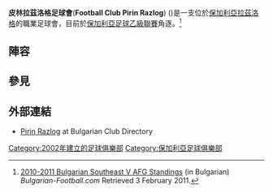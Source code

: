 {{Infobox football club
| clubname = 皮林拉茲洛格足球會
| image = <!-- 檔案不存在 [[File:Pirin_razlog_logo.png|170px]] ，可從英文維基百科取得 -->|
| fullname = Football Club Pirin Razlog
| founded = {{Start date and age|2002}}
| nickname =
| ground = [[拉茲洛格|拉茲洛格]]Gradski Stadium
| capacity = 6,000
| chairman =
| manager = {{flagicon|BUL}} Dimitar Sokolov<br/>{{flagicon|BUL}} Hristo Dzhozhov
  league   = [[保加利亞足球乙級聯賽|保加利亞足球乙級聯賽]] |
  season   = 2014–15 |
| position = 保加利亞足球乙級聯賽, 10
| pattern_la1 = |pattern_b1=_whitecross |pattern_ra1=
| leftarm1 = 2C9656|body1=2C9656|rightarm1=2C9656|shorts1=2C9656|socks1=2C9656
| pattern_la2 = |pattern_b2=_collargreen|pattern_ra2=
| leftarm2 = 2C9656|body2=FCFCFC|rightarm2=2C9656|shorts2=FCFCFC|socks2=FCFCFC}}

'''皮林拉茲洛格足球會'''('''Football Club Pirin Razlog''') ({{lang-bg|Пирин Разлог}})是一支位於[[保加利亞|保加利亞]][[拉茲洛格|拉茲洛格]]的職業足球會，目前於[[保加利亞足球乙級聯賽|保加利亞足球乙級聯賽]]角逐。<ref>[http://www.bulgarian-football.com/bg/yzv.html 2010-2011 Bulgarian Southeast V AFG Standings] {{Wayback|url=http://www.bulgarian-football.com/bg/yzv.html |date=20110223210808 }} (in Bulgarian) ''Bulgarian-Football.com'' Retrieved 3 February 2011.</ref>

==陣容==
{{updated|2015年6月16日}}
{{Fs start}}
{{Fs player|no=2|nat=Bulgaria|name=Atanas Georgiev|pos=MF}}
{{Fs player|no=3|nat=Bulgaria|name=[[Boris_Kondev|Boris Kondev]]|pos=FW}}
{{Fs player|no=6|nat=Bulgaria|name=[[Dimitar_Nakov|Dimitar Nakov]]|pos=DF}}
{{Fs player|no=7|nat=Bulgaria|name=Nikolay Hadzhinikolov|pos=MF}}
{{Fs player|no=8|nat=Bulgaria|name=Dimitar Ruychev|pos=DF}}
{{Fs player|no=9|nat=Bulgaria|name=[[Iliyan_Chavdarov|Iliyan Chavdarov]]|pos=FW}}
{{Fs player|no=10|nat=Bulgaria|name=[[Martin_Gaziev|Martin Gaziev]]|pos=MF}}
{{Fs player|no=11|nat=Bulgaria|name=Milen Lefterov|pos=MF}}
{{Fs player|no=13|nat=Bulgaria|name=Nikolay Radanov|pos=MF}}
{{Fs player|no=15|nat=Bulgaria|name=Stanislav Katrankov|pos=DF}}
{{Fs mid}}
{{Fs player|no=16|nat=Bulgaria|name=Blagoy Rodov|pos=DF}}
{{Fs player|no=17|nat=Bulgaria|name=Zdravko Kandev|pos=MF}}
{{Fs player|no=18|nat=Bulgaria|name=Krasimir Drunchilov|pos=DF}}
{{Fs player|no=20|nat=Bulgaria|name=Georgi Kaloyanov|pos=MF}}
{{Fs player|no=21|nat=Bulgaria|name=[[Nikolay_Dimirov|Nikolay Dimirov]]|pos=MF}}
{{Fs player|no=22|nat=Bulgaria|name=Tsvetan Varsanov|pos=FW}}
{{Fs player|no=24|nat=Bulgaria|name=Veselin Vasev|pos=MF}}
{{Fs player|no=28|nat=Bulgaria|name=Tihomir Dobrev|pos=GK}}
{{Fs player|no=77|nat=Bulgaria|name=[[Yordan_Yurukov|Yordan Yurukov]]|pos=MF}}
{{Fs player|no=99|nat=Bulgaria|name=Miroslav Burdin|pos=GK}}
{{Fs end}}

==參見==
{{reflist}}

==外部連結==
* [http://bgclubs.eu/teams/Pirin2002%28Razlog%29 Pirin Razlog] {{Wayback|url=http://bgclubs.eu/teams/Pirin2002%28Razlog%29 |date=20160630195836 }} at Bulgarian Club Directory

[[Category:2002年建立的足球俱樂部|Category:2002年建立的足球俱樂部]]
[[Category:保加利亞足球俱樂部|Category:保加利亞足球俱樂部]]